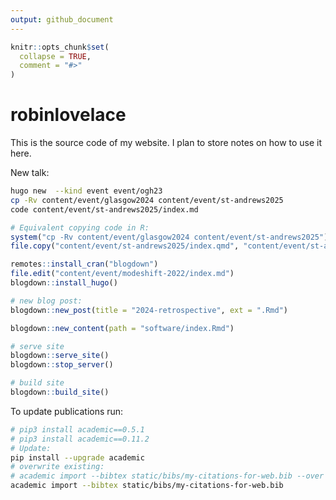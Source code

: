 ```yaml
---
output: github_document
---
```


<!-- README.md is generated from README.Rmd. Please edit that file -->

```r
knitr::opts_chunk$set(
  collapse = TRUE,
  comment = "#>"
)
```


# robinlovelace

This is the source code of my website.
I plan to store notes on how to use it here.

New talk:


```bash
hugo new  --kind event event/ogh23
cp -Rv content/event/glasgow2024 content/event/st-andrews2025
code content/event/st-andrews2025/index.md
```

```r
# Equivalent copying code in R:
system("cp -Rv content/event/glasgow2024 content/event/st-andrews2025")
file.copy("content/event/st-andrews2025/index.qmd", "content/event/st-andrews2025/index.Rmd", overwrite = TRUE)
```

```r
remotes::install_cran("blogdown")
file.edit("content/event/modeshift-2022/index.md")
blogdown::install_hugo()

# new blog post:
blogdown::new_post(title = "2024-retrospective", ext = ".Rmd")

blogdown::new_content(path = "software/index.Rmd")

# serve site
blogdown::serve_site()
blogdown::stop_server()

# build site
blogdown::build_site()
```

To update publications run:

```bash
# pip3 install academic==0.5.1
# pip3 install academic==0.11.2
# Update:
pip install --upgrade academic
# overwrite existing:
# academic import --bibtex static/bibs/my-citations-for-web.bib --over 
academic import --bibtex static/bibs/my-citations-for-web.bib
```


